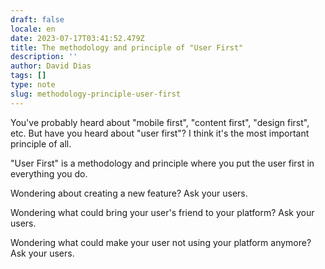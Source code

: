 ```yaml
---
draft: false
locale: en
date: 2023-07-17T03:41:52.479Z
title: The methodology and principle of "User First"
description: ''
author: David Dias
tags: []
type: note
slug: methodology-principle-user-first
---
```


You've probably heard about "mobile first", "content first", "design first", etc. But have you heard about "user first"? I think it's the most important principle of all.

"User First" is a methodology and principle where you put the user first in everything you do.

Wondering about creating a new feature? Ask your users.

Wondering what could bring your user's friend to your platform? Ask your users.

Wondering what could make your user not using your platform anymore? Ask your users.
